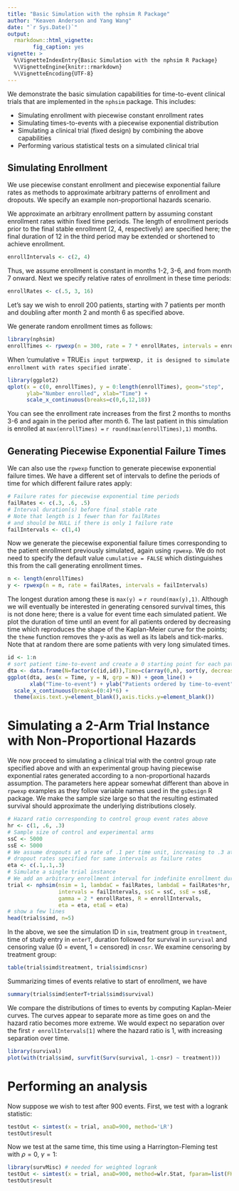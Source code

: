 ```yaml
---
title: "Basic Simulation with the nphsim R Package"
author: "Keaven Anderson and Yang Wang"
date: "`r Sys.Date()`"
output:
  rmarkdown::html_vignette:
        fig_caption: yes
vignette: >
  %\VignetteIndexEntry{Basic Simulation with the nphsim R Package}
  %\VignetteEngine{knitr::rmarkdown}
  %\VignetteEncoding{UTF-8}
---
```


We demonstrate the basic simulation capabilities for time-to-event clinical trials that are implemented in the `nphsim` package.
This includes:

- Simulating enrollment with piecewise constant enrollment rates
- Simulating times-to-events with a piecewise exponential distribution
- Simulating a clinical trial (fixed design) by combining the above capabilities
- Performing various statistical tests on a simulated clinical trial


## Simulating Enrollment

We use piecewise constant enrollment and piecewise exponential failure rates as methods to approximate arbitrary patterns of enrollment and dropouts. We specify an example non-proportional hazards scenario.

We approximate an arbitrary enrollment pattern by assuming constant enrollment rates within fixed time periods.
The length of enrollment periods prior to the final stable enrollment (2, 4, respectively) are specified here; the final duration of 12 in the third period may be extended or shortened to achieve enrollment. 

```r
enrollIntervals <- c(2, 4)
```

Thus, we assume enrollment is constant in months 1-2, 3-6, and from month 7 onward.
Next we specify relative rates of enrollment in these time periods: 

```r
enrollRates <- c(.5, 3, 16)
```

Let's say we wish to enroll 200 patients, starting with 7 patients per month and doubling after month 2 and month 6 as specified above.

We generate random enrollment times as follows:

```r
library(nphsim)
enrollTimes <- rpwexp(n = 300, rate = 7 * enrollRates, intervals = enrollIntervals, cumulative = TRUE)
```

When 'cumulative = TRUE` is input to `rpwexp`, it is designed to simulate enrollment with rates specified in `rate`. 

```r
library(ggplot2)
qplot(x = c(0, enrollTimes), y = 0:length(enrollTimes), geom="step", 
      ylab="Number enrolled", xlab="Time") +
      scale_x_continuous(breaks=c(0,6,12,18))
```

You can see the enrollment rate increases from the first 2 months to months 3-6 and again in the period after month 6.
The last patient in this simulation is enrolled at `max(enrollTimes) = ` `r round(max(enrollTimes),1)` months.

## Generating Piecewise Exponential Failure Times

We can also use the `rpwexp` function to generate piecewise exponential failure times.
We have a different set of intervals to define the periods of time for which different failure rates apply:

```r
# Failure rates for piecewise exponential time periods
failRates <- c(.3, .6, .5)
# Interval duration(s) before final stable rate
# Note that length is 1 fewer than for failRates
# and should be NULL if there is only 1 failure rate
failIntervals <- c(1,4)
```

Now we generate the piecewise exponential failure times corresponding to the patient enrollment previously simulated, again using `rpwexp`.
We do not need to specify the default value `cumulative = FALSE` which distinguishes this from the call generating enrollment times.

```r
n <- length(enrollTimes)
y <- rpwexp(n = n, rate = failRates, intervals = failIntervals)
```

The longest duration among these is `max(y) = ` `r round(max(y),1)`.
Although we will eventually be interested in generating censored survival times, this is not done here; there is a value for event time each simulated patient. 
We plot the duration of time until an event for all patients ordered by decreasing time which reproduces the shape of the Kaplan-Meier curve for the points; the `theme` function removes the y-axis as well as its labels and tick-marks.
Note that at random there are some patients with very long simulated times.

```r
id <- 1:n
# sort patient time-to-event and create a 0 starting point for each patient
dta <- data.frame(N=factor(c(id,id)),Time=c(array(0,n), sort(y, decreasing = TRUE)))
ggplot(dta, aes(x = Time, y = N, grp = N)) + geom_line() +
       xlab("Time-to-event") + ylab("Patients ordered by time-to-event") +
  scale_x_continuous(breaks=(0:4)*6) +
  theme(axis.text.y=element_blank(),axis.ticks.y=element_blank())
```



# Simulating a 2-Arm Trial Instance with Non-Proportional Hazards

We now proceed to simulating a clinical trial with the control group rate specified above and with an experimental group having piecewise exponential rates generated according to a non-proportional hazards assumption.
The parameters here appear somewhat different than above in `rpwexp` examples as they follow variable names used in the `gsDesign` R package.
We make the sample size large so that the resulting estimated survival should approximate the underlying distributions closely.

```r
# Hazard ratio corresponding to control group event rates above
hr <- c(1, .6, .3)
# Sample size of control and experimental arms
ssC <- 5000
ssE <- 5000
# We assume dropouts at a rate of .1 per time unit, increasing to .3 at end
# dropout rates specified for same intervals as failure rates
eta <- c(.1,.1,.3)
# Simulate a single trial instance
# We add an arbitrary enrollment interval for indefinite enrollment duration
trial <- nphsim(nsim = 1, lambdaC = failRates, lambdaE = failRates*hr,
                intervals = failIntervals, ssC = ssC, ssE = ssE,
                gamma = 2 * enrollRates, R = enrollIntervals,
                eta = eta, etaE = eta)
# show a few lines
head(trial$simd, n=5)
```
In the above, we see the simulation ID in `sim`, treatment group in `treatment`, time of study entry in `enterT`, duration followed for survival in `survival` and censoring value (0 = event, 1 = censored) in `cnsr`. We examine censoring by treatment group:

```r
table(trial$simd$treatment, trial$simd$cnsr)
```

Summarizing times of events relative to start of enrollment, we have

```r
summary(trial$simd$enterT+trial$simd$survival)
```

We compare the distributions of times to events by computing Kaplan-Meier curves.
The curves appear to separate more as time goes on and the hazard ratio becomes more extreme.
We would expect no separation over the first `r enrollIntervals[1]` where the hazard ratio is 1, with increasing separation over time. 

```r
library(survival)
plot(with(trial$simd, survfit(Surv(survival, 1-cnsr) ~ treatment)))
```

# Performing an analysis

Now suppose we wish to test after 900 events. First, we test with a logrank statistic:

```r
testOut <- simtest(x = trial, anaD=900, method='LR')
testOut$result
```

Now we test at the same time, this time using a Harrington-Fleming test with $\rho=0$, $\gamma=1$:


```r
library(survMisc) # needed for weighted logrank
testOut <- simtest(x = trial, anaD=900, method=wlr.Stat, fparam=list(FH=c(0,1), wlr='1', APPLE=1))
testOut$result
```